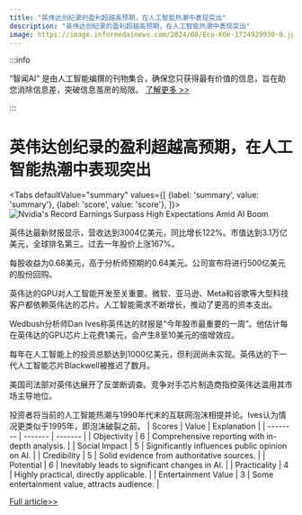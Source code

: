 ```yaml
---
title: "英伟达创纪录的盈利超越高预期，在人工智能热潮中表现突出"
description: "英伟达创纪录的盈利超越高预期，在人工智能热潮中表现突出"
image: https://image.informedainews.com/2024/08/Eco-KOe-1724929930-0.jpg
---
```



:::info

“智闻AI“ 是由人工智能编撰的刊物集合，确保您只获得最有价值的信息，旨在助您消除信息差，突破信息茧房的局限。  [了解更多 >>](/)

:::

# 英伟达创纪录的盈利超越高预期，在人工智能热潮中表现突出


<Tabs
	defaultValue="summary"
	values={[
	{label: 'summary', value: 'summary'},
	{label: 'score', value: 'score'},
]}>
<TabItem value="summary">
<img
  src="https://image.informedainews.com/2024/08/Eco-KOe-1724929930-0.jpg"
  alt="Nvidia's Record Earnings Surpass High Expectations Amid AI Boom"
/>



英伟达最新财报显示，营收达到3004亿美元，同比增长122%。市值达到3.1万亿美元，全球排名第三。过去一年股价上涨167%。

每股收益为0.68美元，高于分析师预期的0.64美元。公司宣布将进行500亿美元的股份回购。

英伟达的GPU对人工智能开发至关重要。微软、亚马逊、Meta和谷歌等大型科技客户都依赖英伟达的芯片。人工智能需求不断增长，推动了更高的资本支出。

Wedbush分析师Dan Ives称英伟达的财报是“今年股市最重要的一周”。他估计每在英伟达的GPU芯片上花费1美元，会产生8至10美元的倍增效应。

每年在人工智能上的投资总额达到1000亿美元，但利润尚未实现。英伟达的下一代人工智能芯片Blackwell被推迟了数月。

美国司法部对英伟达展开了反垄断调查。竞争对手芯片制造商指控英伟达滥用其市场主导地位。

投资者将当前的人工智能热潮与1990年代末的互联网泡沫相提并论。Ives认为情况更类似于1995年，即泡沫破裂之前。
</TabItem>
<TabItem value="score">
	| Scores     | Value   | Explanation |
	| -------- | ------- | ------- |
	| Objectivity  | 6    | Comprehensive reporting with in-depth analysis.    |
	| Social Impact | 5     | Significantly influences public opinion on AI.    |
	| Credibility    | 5    | Solid evidence from authoritative sources.    |
	| Potential    | 6    | Inevitably leads to significant changes in AI.    |
	| Practicality    | 4    | Highly practical, directly applicable.    |
	| Entertainment Value    | 3    | Some entertainment value, attracts audience.    |
</TabItem>
</Tabs>

[Full article>>](https://www.theguardian.com/technology/article/2024/aug/28/nvidia-nvda-q2-earnings-report)
